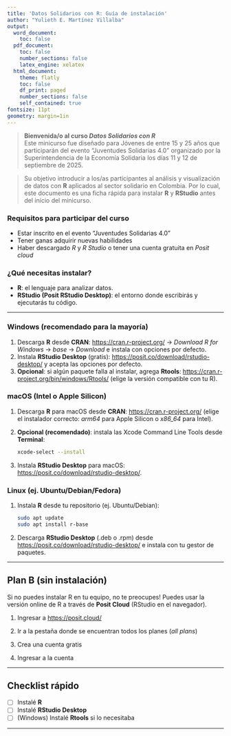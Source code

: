 ```yaml
---
title: 'Datos Solidarios con R: Guía de instalación'
author: "Yulieth E. Martínez Villalba"
output:
  word_document:
    toc: false
  pdf_document:
    toc: false
    number_sections: false
    latex_engine: xelatex
  html_document:
    theme: flatly
    toc: false
    df_print: paged
    number_sections: false
    self_contained: true
fontsize: 11pt
geometry: margin=1in
---
```


> **Bienvenida/o al curso _Datos Solidarios con R_**  
> Este minicurso fue diseñado para Jóvenes de entre 15 y 25 años que participarán del evento "Juventudes Solidarias 4.0" organizado por la Superintendencia de la Economía Solidaria los días 11 y 12 de septiembre de 2025. 

> Su objetivo introducir a los/as participantes al análisis y visualización de datos con **R** aplicados al sector solidario en Colombia. Por lo cual, este documento es una ficha rápida para instalar **R** y **RStudio** antes del início del minicurso.


### Requisitos para participar del curso
- Estar inscrito en el evento "Juventudes Solidarias 4.0" 
- Tener ganas adquirir nuevas habilidades 
- Haber descargado *R* y  *R Studio* o tener una cuenta gratuita en *Posit cloud*


### ¿Qué necesitas instalar?
- **R**: el lenguaje para analizar datos.  
- **RStudio (Posit RStudio Desktop)**: el entorno donde escribirás y ejecutarás tu código.

---

### Windows (recomendado para la mayoría)
1. Descarga **R** desde **CRAN**: <https://cran.r-project.org/> → *Download R for Windows* → *base* → *Download* e instala con opciones por defecto.  
2. Instala **RStudio Desktop** (gratis): <https://posit.co/download/rstudio-desktop/> y acepta las opciones por defecto.  
3. **Opcional**: si algún paquete falla al instalar, agrega **Rtools**: <https://cran.r-project.org/bin/windows/Rtools/> (elige la versión compatible con tu R).

### macOS (Intel o Apple Silicon)
1. Descarga **R** para macOS desde **CRAN**: <https://cran.r-project.org/> (elige el instalador correcto: *arm64* para Apple Silicon o *x86_64* para Intel).  
2. **Opcional (recomendado)**: instala las Xcode Command Line Tools desde **Terminal**:  
   ```bash
   xcode-select --install
   ```
3. Instala **RStudio Desktop** para macOS: <https://posit.co/download/rstudio-desktop/>.

### Linux (ej. Ubuntu/Debian/Fedora)
1. Instala **R** desde tu repositorio (ej. Ubuntu/Debian):  
   ```bash
   sudo apt update
   sudo apt install r-base
   ```
2. Descarga **RStudio Desktop** (.deb o .rpm) desde <https://posit.co/download/rstudio-desktop/> e instala con tu gestor de paquetes.

---

## Plan B (sin instalación)
Si no puedes instalar R en tu equipo, no te preocupes! Puedes usar la versión online de R a través de **Posit Cloud** (RStudio en el navegador).

1. Ingresar a <https://posit.cloud/>

2. Ir a la pestaña donde se encuentran todos los planes (*all plans*) 

3. Crea una cuenta gratis 

4. Ingresar a la cuenta

---

## Checklist rápido
- [ ] Instalé **R**  
- [ ] Instalé **RStudio Desktop**  
- [ ] (Windows) Instalé **Rtools** si lo necesitaba  

---



